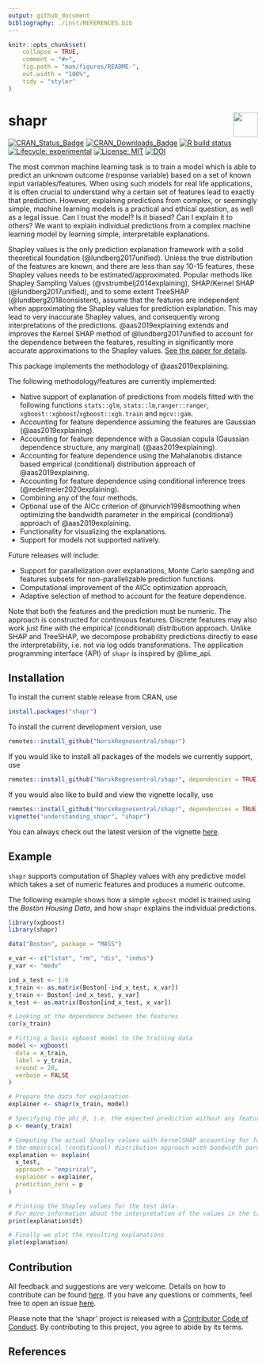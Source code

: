 ```yaml
---
output: github_document
bibliography: ./inst/REFERENCES.bib
---
```


<!-- README.md is generated from README.Rmd. Please edit that file -->

```r
knitr::opts_chunk$set(
    collapse = TRUE,
    comment = "#>",
    fig.path = "man/figures/README-",
    out.width = "100%",
    tidy = "styler"
)

```

# shapr <img src="man/figures/NR-logo_utvidet_r32g60b136_small.png" align="right" height="50px"/>

<!-- badges: start -->
[![CRAN_Status_Badge](https://www.r-pkg.org/badges/version-last-release/shapr)](https://cran.r-project.org/package=shapr)
[![CRAN_Downloads_Badge](https://cranlogs.r-pkg.org/badges/grand-total/shapr)](https://cran.r-project.org/package=shapr)
[![R build status](https://github.com/NorskRegnesentral/shapr/workflows/R-CMD-check/badge.svg)](https://github.com/NorskRegnesentral/shapr/actions?query=workflow%3AR-CMD-check)
[![Lifecycle: experimental](https://img.shields.io/badge/lifecycle-experimental-orange.svg)](https://lifecycle.r-lib.org/articles/stages.html)
[![License: MIT](https://img.shields.io/badge/License-MIT-yellow.svg)](https://opensource.org/licenses/MIT)
[![DOI](https://joss.theoj.org/papers/10.21105/joss.02027/status.svg)](https://doi.org/10.21105/joss.02027)
<!-- badges: end -->

The most common machine learning task is to train a model which is able to predict an unknown outcome (response variable) based on a set of known input variables/features.
When using such models for real life applications, it is often crucial to understand why a certain set of features lead to exactly that prediction.
However, explaining predictions from complex, or seemingly simple, machine learning models is a practical and ethical question, as well as a legal issue. Can I trust the model? Is it biased? Can I explain it to others? We want to explain individual predictions from a complex machine learning model by learning simple, interpretable  explanations.

Shapley values is the only prediction explanation framework with a solid theoretical foundation (@lundberg2017unified). Unless the true distribution of the features are known, and there are less than say 10-15 features, these Shapley values needs to be estimated/approximated. 
Popular methods like Shapley Sampling Values (@vstrumbelj2014explaining), SHAP/Kernel SHAP (@lundberg2017unified), and to some extent TreeSHAP (@lundberg2018consistent), assume that the features are independent when approximating the Shapley values for prediction explanation. This may lead to very inaccurate Shapley values, and consequently wrong interpretations of the predictions. @aas2019explaining extends and improves the Kernel SHAP method of @lundberg2017unified to account for the dependence between the features, resulting in significantly more accurate approximations to the Shapley values. 
[See the paper for details](https://arxiv.org/abs/1903.10464).

This package implements the methodology of @aas2019explaining.

The following methodology/features are currently implemented:

-   Native support of explanation of predictions from models fitted with the following functions 
`stats::glm`, `stats::lm`,`ranger::ranger`, `xgboost::xgboost`/`xgboost::xgb.train` and `mgcv::gam`.
-   Accounting for feature dependence assuming the features are Gaussian (@aas2019explaining).
-   Accounting for feature dependence with a Gaussian copula (Gaussian dependence structure, any marginal) (@aas2019explaining).
-   Accounting for feature dependence using the Mahalanobis distance based empirical (conditional) distribution approach of @aas2019explaining.
-   Accounting for feature dependence using conditional inference trees (@redelmeier2020explaining). 
-   Combining any of the four methods.
-   Optional use of the AICc criterion of @hurvich1998smoothing when optimizing the bandwidth parameter in the empirical (conditional) approach of @aas2019explaining.
-   Functionality for visualizing the explanations.
-   Support for models not supported natively.

<!--
Current methodological restrictions:

- The features must follow a continuous distribution
- Discrete features typically work just fine in practice although the theory breaks down
- Ordered/unordered categorical features are not supported
-->

Future releases will include:

-   Support for parallelization over explanations, Monte Carlo sampling and features subsets for non-parallelizable prediction functions.
-   Computational improvement of the AICc optimization approach,
-   Adaptive selection of method to account for the feature dependence.

Note that both the features and the prediction must be numeric. The approach is constructed for continuous features. Discrete features may also work just fine with the empirical (conditional) distribution approach.
Unlike SHAP and TreeSHAP, we decompose probability predictions directly to ease the interpretability, i.e. not via log odds transformations.
The application programming interface (API) of `shapr` is inspired by @lime_api.

## Installation

To install the current stable release from CRAN, use

```r
install.packages("shapr")
```

To install the current development version, use

```r
remotes::install_github("NorskRegnesentral/shapr")
```

If you would like to install all packages of the models we currently support, use

```r
remotes::install_github("NorskRegnesentral/shapr", dependencies = TRUE)
```


If you would also like to build and view the vignette locally, use 
```r
remotes::install_github("NorskRegnesentral/shapr", dependencies = TRUE, build_vignettes = TRUE)
vignette("understanding_shapr", "shapr")
```

You can always check out the latest version of the vignette [here](https://norskregnesentral.github.io/shapr/articles/understanding_shapr.html). 

## Example
`shapr` supports computation of Shapley values with any predictive model which takes a set of numeric features and produces a numeric outcome. 

The following example shows how a simple `xgboost` model is trained using the *Boston Housing Data*, and how `shapr` explains the individual predictions. 


```r
library(xgboost)
library(shapr)

data("Boston", package = "MASS")

x_var <- c("lstat", "rm", "dis", "indus")
y_var <- "medv"

ind_x_test <- 1:6
x_train <- as.matrix(Boston[-ind_x_test, x_var])
y_train <- Boston[-ind_x_test, y_var]
x_test <- as.matrix(Boston[ind_x_test, x_var])

# Looking at the dependence between the features
cor(x_train)

# Fitting a basic xgboost model to the training data
model <- xgboost(
  data = x_train,
  label = y_train,
  nround = 20,
  verbose = FALSE
)

# Prepare the data for explanation
explainer <- shapr(x_train, model)

# Specifying the phi_0, i.e. the expected prediction without any features
p <- mean(y_train)

# Computing the actual Shapley values with kernelSHAP accounting for feature dependence using
# the empirical (conditional) distribution approach with bandwidth parameter sigma = 0.1 (default)
explanation <- explain(
  x_test,
  approach = "empirical",
  explainer = explainer,
  prediction_zero = p
)

# Printing the Shapley values for the test data.
# For more information about the interpretation of the values in the table, see ?shapr::explain.  
print(explanation$dt)

# Finally we plot the resulting explanations
plot(explanation)
```

## Contribution

All feedback and suggestions are very welcome. Details on how to contribute can be found 
[here](https://norskregnesentral.github.io/shapr/CONTRIBUTING.html). If you have any questions or comments, feel
free to open an issue [here](https://github.com/NorskRegnesentral/shapr/issues). 

Please note that the 'shapr' project is released with a
[Contributor Code of Conduct](https://norskregnesentral.github.io/shapr/CODE_OF_CONDUCT.html).
By contributing to this project, you agree to abide by its terms.

## References


